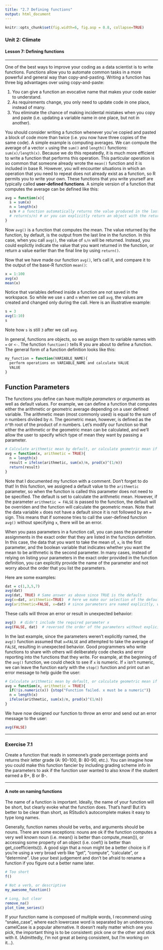 ```yaml
---
title: "2.7 Defining functions"
output: html_document
---
```


```r
knitr::opts_chunk$set(fig.width=6, fig.asp = 0.8, collapse=TRUE) 
```

### Unit 2: Climate
#### Lesson 7: Defining functions

***

One of the best ways to improve your coding as a data scientist is to write functions. Functions allow you to automate common tasks in a more powerful and general way than copy-and-pasting. Writing a function has three big advantages over using copy-and-paste:

1. You can give a function an evocative name that makes your code easier to understand.
2. As requirements change, you only need to update code in one place, instead of many.
3. You eliminate the chance of making incidental mistakes when you copy and paste (i.e. updating a variable name in one place, but not in another).

You should consider writing a function whenever you’ve copied and pasted a block of code more than twice (i.e. you now have three copies of the same code). A simple example is computing averages. We can compute the average of a vector `x` using the `sum()` and `length()` functions: `sum(x)/length(x)`. Because we do this repeatedly, it is much more efficient to write a function that performs this operation. This particular operation is so common that someone already wrote the `mean()` function and it is included in base R. However, you will encounter situations in which an operation that you need to repeat does not already exist as a function, so R permits you to write your own. These functions that you write yourself are typically called **user-defined functions**. A simple version of a function that computes the average can be defined like this:

```r
avg = function(x){
  s = sum(x)
  n = length(x)
  s/n # a function automatically returns the value produced in the last line
  # return(s/n) # or you can explicitly return an object with the return() function
}
```

Now `avg()` is a function that computes the mean. The value returned by the function, by default, is the output from the last line in the function. In this case, when you call `avg()`, the value of `s/n` will be returned. Instead, you could explictly indicate the value that you want returned in the function, or return a value earlier than the final line by using `return()`.

Now that we have made our function `avg()`, let's call it, and compare it to the output of the base-R function `mean()`:

```r
x = 1:100
avg(x)
mean(x)
```

Notice that variables defined inside a function are not saved in the workspace. So while we use `s` and `n` when we call `avg`, the values are created and changed only during the call. Here is an illustrative example:

```r
s = 3
avg(1:10)
s
```

Note how `s` is still `3` after we call `avg`.

In general, functions are objects, so we assign them to variable names with `=` or `<-`. The function `function()` tells R you are about to define a function. The general form of a function definition looks like this:

```r
my_function = function(VARIABLE_NAME){
  perform operations on VARIABLE_NAME and calculate VALUE
  VALUE
}
```

## Function Parameters

The functions you define can have multiple *parameters* or *arguments* as well as default values. For example, we can define a function that computes either the arithmetic or geometric average depending on a user defined variable. The arithmetic mean (most commonly used) is equal to the sum of *n* numbers divided by *n*. The geometric mean, however, is defined as the *n^th* root of the product of *n* numbers. Let's modify our function so that either the arithmetic or the geometric mean can be calculated, and we'll allow the user to specify which type of mean they want by passing a parameter. 

```r
# Calculate arithmetic mean by default, or calculate geometric mean if the parameter 'arithmetic' is set to FALSE
avg = function(x, arithmetic = TRUE){
  n = length(x)
  result = ifelse(arithmetic, sum(x)/n, prod(x)^(1/n))
  return(result)
}
```

Note that I documented my function with a comment. Don't forget to do that! In this function, we assigned a default value to the `arithmetic` parameter, so when the function is called this parameter does not need to be specified. The default is set to calculate the arithmetic mean. However, if the parameter `arithmetic = FALSE` is passed to the function, the default will be overriden and the function will calculate the geometric mean. Note that the data variable `x` does not have a default since it is not followed by an `=` sign. This means that if someone tries to call the user-defined function `avg()` without specifying `x`, there will be an error.

When you pass parameters in a function call, you can pass the parameter assignments in the exact order that they are listed in the function definition. In this case, the data that you want to take the mean of, `x`, is the first parameter, and the boolean variable that indicates whether you want the mean to be arithmetic is the second parameter. In many cases, instead of relying on listing your parameters in the exact order provided in the function definition, you can explicitly provide the name of the parameter and not worry about the order that you list the parameters. 

Here are some examples:

```r
dat = c(1,3,5,7)
avg(dat)
avg(dat, TRUE) # Same answer as above since TRUE is the default
avg(x=dat, arithmetic=TRUE)  # here we make our selection of the default parameter explicit
avg(arithmetic=FALSE, x=dat) # since parameters are named explicitly, we don't need to be careful about order
```

These calls will throw an error or result in unexpected behavior:

```r
avg()  # didn't include the required parameter x
avg(FALSE, dat)  # reversed the order of the parameters without explicitly naming the parameters
```

In the last example, since the parameters weren't explicitly named, the `avg()` function assumed that `x=FALSE` and attempted to take the average of `FALSE`, resulting in unexpected behavior. Good programmers who write functions to share with others will deliberately code checks and error reporting into the functions that they write. For example, at the beginning of the `avg()` function, we could check to see if `x` is numeric. If `x` isn't numeric, we can leave the function early with the `stop()` function and print out an error message to help guide the user:

```r
# Calculate arithmetic mean by default, or calculate geometric mean if the parameter 'arithmetic' is set to FALSE
avg = function(x, arithmetic = TRUE){
  if(!is.numeric(x)) {stop("Function failed. x must be a numeric")}
  n = length(x)
  ifelse(arithmetic, sum(x)/n, prod(x)^(1/n))
}
```

We have now designed our function to throw an error and send out an error message to the user:

```r
avg(FALSE)
```

***

### Exercise 7.1

Create a function that reads in someone's grade percentage points and returns their letter grade (A: 90-100, B: 80-90, etc.). You can imagine how you could make this function fancier by including grading scheme info in the parameters to ask if the function user wanted to also know if the student earned a B+, B or B-.

***

#### A note on naming functions

The name of a function is important. Ideally, the name of your function will be short, but clearly evoke what the function does. That’s hard! But it’s better to be clear than short, as RStudio’s autocomplete makes it easy to type long names.

Generally, function names should be verbs, and arguments should be nouns. There are some exceptions: nouns are ok if the function computes a very well known noun (i.e. mean() is better than compute_mean()), or accessing some property of an object (i.e. coef() is better than get_coefficients()). A good sign that a noun might be a better choice is if you’re using a very broad verb like “get”, “compute”, “calculate”, or “determine”. Use your best judgement and don’t be afraid to rename a function if you figure out a better name later.

```r
# Too short
f()

# Not a verb, or descriptive
my_awesome_function()

# Long, but clear
remove_na()
plot_time_series()
```

If your function name is composed of multiple words, I recommend using “snake_case”, where each lowercase word is separated by an underscore. camelCase is a popular alternative. It doesn’t really matter which one you pick, the important thing is to be consistent: pick one or the other and stick with it. (Admittedly, I'm not great at being consistent, but I'm working on it...).
